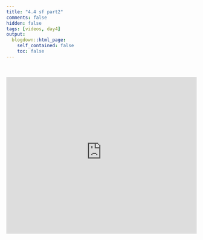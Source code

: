 ```yaml
---
title: "4.4 sf part2"
comments: false
hidden: false
tags: [videos, day4]
output: 
  blogdown::html_page: 
    self_contained: false
    toc: false
---
```


<br>


<iframe style="border: 0;" width="100%" height="415" src="https://www.youtube-nocookie.com/embed/rEHKxmZOD5E?si=exWogeKJdygN1WAf" title="YouTube video player" frameborder="0" allow="accelerometer; autoplay; clipboard-write; encrypted-media; gyroscope; picture-in-picture; web-share" allowfullscreen></iframe>


